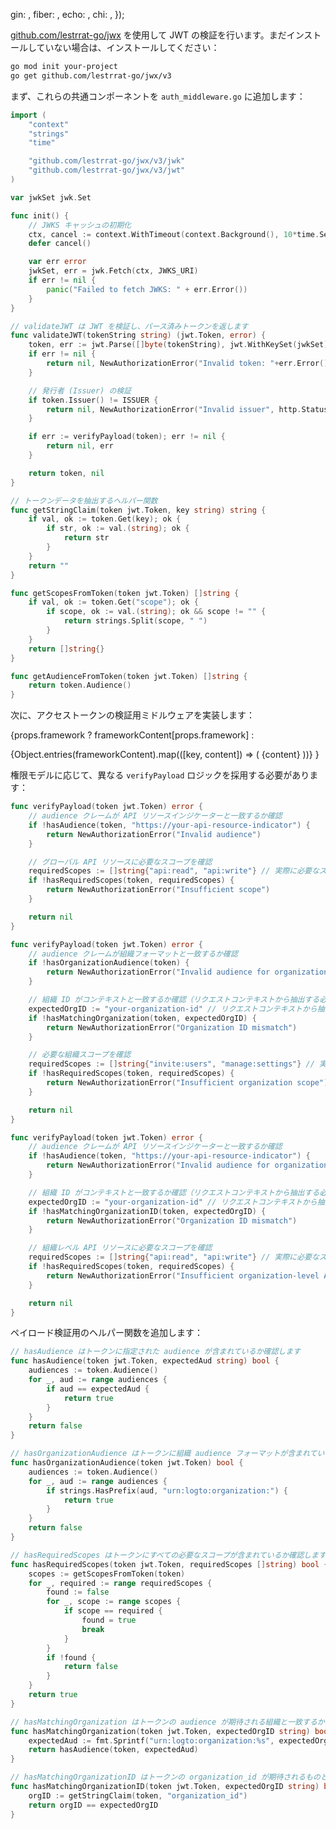 

  gin: <GinValidation />,
  fiber: <FiberValidation />,
  echo: <EchoValidation />,
  chi: <ChiValidation />,
});

[github.com/lestrrat-go/jwx](https://github.com/lestrrat-go/jwx) を使用して JWT の検証を行います。まだインストールしていない場合は、インストールしてください：

```bash
go mod init your-project
go get github.com/lestrrat-go/jwx/v3
```

まず、これらの共通コンポーネントを `auth_middleware.go` に追加します：

```go title="auth_middleware.go"
import (
    "context"
    "strings"
    "time"

    "github.com/lestrrat-go/jwx/v3/jwk"
    "github.com/lestrrat-go/jwx/v3/jwt"
)

var jwkSet jwk.Set

func init() {
    // JWKS キャッシュの初期化
    ctx, cancel := context.WithTimeout(context.Background(), 10*time.Second)
    defer cancel()

    var err error
    jwkSet, err = jwk.Fetch(ctx, JWKS_URI)
    if err != nil {
        panic("Failed to fetch JWKS: " + err.Error())
    }
}

// validateJWT は JWT を検証し、パース済みトークンを返します
func validateJWT(tokenString string) (jwt.Token, error) {
    token, err := jwt.Parse([]byte(tokenString), jwt.WithKeySet(jwkSet))
    if err != nil {
        return nil, NewAuthorizationError("Invalid token: "+err.Error(), http.StatusUnauthorized)
    }

    // 発行者 (Issuer) の検証
    if token.Issuer() != ISSUER {
        return nil, NewAuthorizationError("Invalid issuer", http.StatusUnauthorized)
    }

    if err := verifyPayload(token); err != nil {
        return nil, err
    }

    return token, nil
}

// トークンデータを抽出するヘルパー関数
func getStringClaim(token jwt.Token, key string) string {
    if val, ok := token.Get(key); ok {
        if str, ok := val.(string); ok {
            return str
        }
    }
    return ""
}

func getScopesFromToken(token jwt.Token) []string {
    if val, ok := token.Get("scope"); ok {
        if scope, ok := val.(string); ok && scope != "" {
            return strings.Split(scope, " ")
        }
    }
    return []string{}
}

func getAudienceFromToken(token jwt.Token) []string {
    return token.Audience()
}
```

次に、アクセストークンの検証用ミドルウェアを実装します：

{props.framework
? frameworkContent[props.framework]
:

<Tabs groupId="api-framework">
  {Object.entries(frameworkContent).map(([key, content]) => (
    <TabItem key={key} value={key} label={getFrameworkName(key)}>
      {content}
    </TabItem>
  ))}
</Tabs>
}

権限モデルに応じて、異なる `verifyPayload` ロジックを採用する必要があります：

<Tabs groupId="permission-models">
<TabItem value="global-api-resources" label="グローバル API リソース">

```go title="auth_middleware.go"
func verifyPayload(token jwt.Token) error {
    // audience クレームが API リソースインジケーターと一致するか確認
    if !hasAudience(token, "https://your-api-resource-indicator") {
        return NewAuthorizationError("Invalid audience")
    }

    // グローバル API リソースに必要なスコープを確認
    requiredScopes := []string{"api:read", "api:write"} // 実際に必要なスコープに置き換えてください
    if !hasRequiredScopes(token, requiredScopes) {
        return NewAuthorizationError("Insufficient scope")
    }

    return nil
}
```

</TabItem>
<TabItem value="organization-permissions" label="組織（非 API）権限">

```go title="auth_middleware.go"
func verifyPayload(token jwt.Token) error {
    // audience クレームが組織フォーマットと一致するか確認
    if !hasOrganizationAudience(token) {
        return NewAuthorizationError("Invalid audience for organization permissions")
    }

    // 組織 ID がコンテキストと一致するか確認（リクエストコンテキストから抽出する必要があります）
    expectedOrgID := "your-organization-id" // リクエストコンテキストから抽出
    if !hasMatchingOrganization(token, expectedOrgID) {
        return NewAuthorizationError("Organization ID mismatch")
    }

    // 必要な組織スコープを確認
    requiredScopes := []string{"invite:users", "manage:settings"} // 実際に必要なスコープに置き換えてください
    if !hasRequiredScopes(token, requiredScopes) {
        return NewAuthorizationError("Insufficient organization scope")
    }

    return nil
}
```

</TabItem>
<TabItem value="organization-level-api-resources" label="組織レベル API リソース">

```go title="auth_middleware.go"
func verifyPayload(token jwt.Token) error {
    // audience クレームが API リソースインジケーターと一致するか確認
    if !hasAudience(token, "https://your-api-resource-indicator") {
        return NewAuthorizationError("Invalid audience for organization-level API resources")
    }

    // 組織 ID がコンテキストと一致するか確認（リクエストコンテキストから抽出する必要があります）
    expectedOrgID := "your-organization-id" // リクエストコンテキストから抽出
    if !hasMatchingOrganizationID(token, expectedOrgID) {
        return NewAuthorizationError("Organization ID mismatch")
    }

    // 組織レベル API リソースに必要なスコープを確認
    requiredScopes := []string{"api:read", "api:write"} // 実際に必要なスコープに置き換えてください
    if !hasRequiredScopes(token, requiredScopes) {
        return NewAuthorizationError("Insufficient organization-level API scopes")
    }

    return nil
}
```

</TabItem>
</Tabs>

ペイロード検証用のヘルパー関数を追加します：

```go title="auth_middleware.go"
// hasAudience はトークンに指定された audience が含まれているか確認します
func hasAudience(token jwt.Token, expectedAud string) bool {
    audiences := token.Audience()
    for _, aud := range audiences {
        if aud == expectedAud {
            return true
        }
    }
    return false
}

// hasOrganizationAudience はトークンに組織 audience フォーマットが含まれているか確認します
func hasOrganizationAudience(token jwt.Token) bool {
    audiences := token.Audience()
    for _, aud := range audiences {
        if strings.HasPrefix(aud, "urn:logto:organization:") {
            return true
        }
    }
    return false
}

// hasRequiredScopes はトークンにすべての必要なスコープが含まれているか確認します
func hasRequiredScopes(token jwt.Token, requiredScopes []string) bool {
    scopes := getScopesFromToken(token)
    for _, required := range requiredScopes {
        found := false
        for _, scope := range scopes {
            if scope == required {
                found = true
                break
            }
        }
        if !found {
            return false
        }
    }
    return true
}

// hasMatchingOrganization はトークンの audience が期待される組織と一致するか確認します
func hasMatchingOrganization(token jwt.Token, expectedOrgID string) bool {
    expectedAud := fmt.Sprintf("urn:logto:organization:%s", expectedOrgID)
    return hasAudience(token, expectedAud)
}

// hasMatchingOrganizationID はトークンの organization_id が期待されるものと一致するか確認します
func hasMatchingOrganizationID(token jwt.Token, expectedOrgID string) bool {
    orgID := getStringClaim(token, "organization_id")
    return orgID == expectedOrgID
}
```
